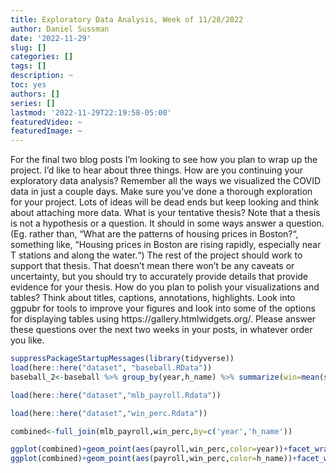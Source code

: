 ```yaml
---
title: Exploratory Data Analysis, Week of 11/28/2022
author: Daniel Sussman
date: '2022-11-29'
slug: []
categories: []
tags: []
description: ~
toc: yes
authors: []
series: []
lastmod: '2022-11-29T22:19:58-05:00'
featuredVideo: ~
featuredImage: ~
---
```


For the final two blog posts I’m looking to see how you plan to wrap up the project. I’d like to hear about three things.
How are you continuing your exploratory data analysis? Remember all the ways we visualized the COVID data in just a couple days. Make sure you’ve done a thorough exploration for your project. Lots of ideas will be dead ends but keep looking and think about attaching more data.
What is your tentative thesis? Note that a thesis is not a hypothesis or a question. It should in some ways answer a question. (Eg. rather than, “What are the patterns of housing prices in Boston?“, something like, “Housing prices in Boston are rising rapidly, especially near T stations and along the water.“) The rest of the project should work to support that thesis. That doesn’t mean there won’t be any caveats or uncertainty, but you should try to accurately  provide details that provide evidence for your thesis.
How do you plan to polish your visualizations and tables? Think about titles, captions, annotations, highlights. Look into ggpubr for tools to improve your figures and look into some of the options for displaying tables using https://gallery.htmlwidgets.org/.
Please answer these questions over the next two weeks in your posts, in whatever order you like.


```r
suppressPackageStartupMessages(library(tidyverse))
load(here::here("dataset", "baseball.RData"))
baseball_2<-baseball %>% group_by(year,h_name) %>% summarize(win=mean(score_diff))

load(here::here("dataset","mlb_payroll.Rdata"))

load(here::here("dataset","win_perc.Rdata"))

combined<-full_join(mlb_payroll,win_perc,by=c('year','h_name'))

ggplot(combined)+geom_point(aes(payroll,win_perc,color=year))+facet_wrap(vars(h_name))+scale_color_viridis_c()
ggplot(combined)+geom_point(aes(payroll,win_perc,color=h_name))+facet_wrap(vars(year))
```
